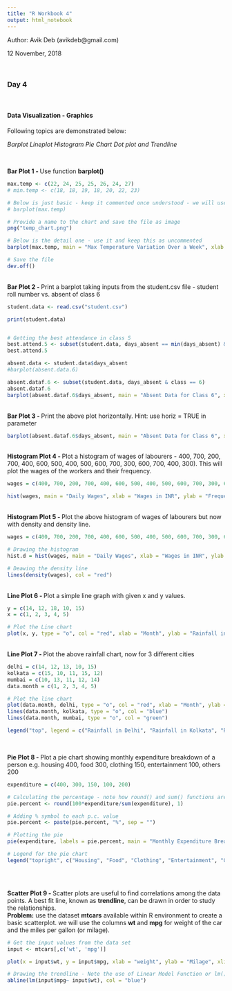 ```yaml
---
title: "R Workbook 4"
output: html_notebook
---
```

Author: Avik Deb (avikdeb@gmail.com)

12 November, 2018

<br>

### Day 4

<br>

#### Data Visualization - Graphics

Following topics are demonstrated below:

*Barplot*
*Lineplot*
*Histogram*
*Pie Chart*
*Dot plot and Trendline*


<br>

<b>Bar Plot 1 - </b> Use function **barplot()**

```r

max.temp <- c(22, 24, 25, 25, 26, 24, 27)
# min.temp <- c(18, 18, 19, 18, 20, 22, 23)

# Below is just basic - keep it commented once understood - we will use the detail one
# barplot(max.temp)

# Provide a name to the chart and save the file as image
png("temp_chart.png")

# Below is the detail one - use it and keep this as uncommented
barplot(max.temp, main = "Max Temperature Variation Over a Week", xlab = "Days", ylab = "Max Temperature", names.arg = c("Mon", "Tue", "Wed", "Thu","Fri", "Sat", "Sun"), col = "#CEE95F", border = "red")

# Save the file
dev.off()

```

<br>
<b>Bar Plot 2 - </b>Print a barplot taking inputs from the student.csv file - student roll number vs. absent of class 6


```r

student.data <- read.csv("student.csv")

print(student.data)


# Getting the best attendance in class 5
best.attend.5 <- subset(student.data, days_absent == min(days_absent) & class == 5)
best.attend.5

absent.data <- student.data$days_absent
#barplot(absent.data.6)

absent.dataf.6 <- subset(student.data, days_absent & class == 6)
absent.dataf.6
barplot(absent.dataf.6$days_absent, main = "Absent Data for Class 6", xlab = "Roll Number", ylab = "Number of days absent", names.arg = c(absent.dataf.6$roll_number))


```

<br>
<b>Bar Plot 3 - </b>Print the above plot horizontally. Hint: use horiz = TRUE in parameter
```r

barplot(absent.dataf.6$days_absent, main = "Absent Data for Class 6", xlab = "Number of days absent", ylab = "Roll Number", names.arg = c(absent.dataf.6$roll_number), horiz = TRUE)

```

<br>
<b>Histogram Plot 4 - </b>Plot a histogram of wages of labourers - 400, 700, 200, 700, 400, 600, 500, 400, 500, 600, 700, 300, 600, 700, 400, 300). This will plot the wages of the workers and their frequency.

```r

wages = c(400, 700, 200, 700, 400, 600, 500, 400, 500, 600, 700, 300, 600, 700, 400, 300)

hist(wages, main = "Daily Wages", xlab = "Wages in INR", ylab = "Frequency", col = "pink", freq = TRUE)

```

<br>
<b>Histogram Plot 5 - </b>Plot the above histogram of wages of labourers but now with density and density line.

```r

wages = c(400, 700, 200, 700, 400, 600, 500, 400, 500, 600, 700, 300, 600, 700, 400, 300)

# Drawing the histogram
hist.d = hist(wages, main = "Daily Wages", xlab = "Wages in INR", ylab = "Density", xlim = c(200, 700), col = "yellow", freq = FALSE)

# Deawing the density line
lines(density(wages), col = "red")

```

<br>
<b>Line Plot 6 - </b>Plot a simple line graph with given x and y values.

```r

y = c(14, 12, 18, 10, 15)
x = c(1, 2, 3, 4, 5)

# Plot the Line chart
plot(x, y, type = "o", col = "red", xlab = "Month", ylab = "Rainfall in mm.", main = "Monthly Rainfall Chart")

```

<br>
<b>Line Plot 7 - </b>Plot the above rainfall chart, now for 3 different cities

```r

delhi = c(14, 12, 13, 10, 15)
kolkata = c(15, 10, 11, 15, 12)
mumbai = c(10, 13, 11, 12, 14)
data.month = c(1, 2, 3, 4, 5)

# Plot the line chart
plot(data.month, delhi, type = "o", col = "red", xlab = "Month", ylab = "Rainfall in mm.", main = "Monthly Rainfall Chart")
lines(data.month, kolkata, type = "o", col = "blue")
lines(data.month, mumbai, type = "o", col = "green")

legend("top", legend = c("Rainfall in Delhi", "Rainfall in Kolkata", "Rainfall in Mumbai"), col = 1:3, pch = 1)



```

<br>
<b>Pie Plot 8 - </b>Plot a pie chart showing monthly expenditure breakdown of a person e.g. housing 400, food 300, clothing 150, entertainment 100, others 200

```r

expenditure = c(400, 300, 150, 100, 200)

# Calculating the percentage - note how round() and sum() functions are used
pie.percent <- round(100*expenditure/sum(expenditure), 1)

# Adding % symbol to each p.c. value
pie.percent <- paste(pie.percent, "%", sep = "")

# Plotting the pie
pie(expenditure, labels = pie.percent, main = "Monthly Expenditure Breakdown", col = c("red", "orange", "yellow", "blue", "green"), border = "brown", clockwise = TRUE)

# Legend for the pie chart
legend("topright", c("Housing", "Food", "Clothing", "Entertainment", "Others"), cex = 0.8, fill = c("red", "orange", "yellow", "blue", "green"))




```

<br>
<b>Scatter Plot 9 - </b>Scatter plots are useful to find correlations among the data points. A best fit line, known as <b>trendline</b>, can be drawn in order to study the relationships.
<br>
<b>Problem:</b> use the dataset __mtcars__ available within R environment to create a basic scatterplot. we will use the columns __wt__ and __mpg__ for weight of the car and the miles per gallon (or milage).

```r

# Get the input values from the data set
input <- mtcars[,c('wt', 'mpg')]

plot(x = input$wt, y = input$mpg, xlab = "weight", ylab = "Milage", xlim = c(2.5, 5), ylim = c(15, 20), main = "Weight vs. Milage")

# Drawing the trendline - Note the use of Linear Model Function or lm()
abline(lm(input$mpg~ input$wt), col = "blue")

```

